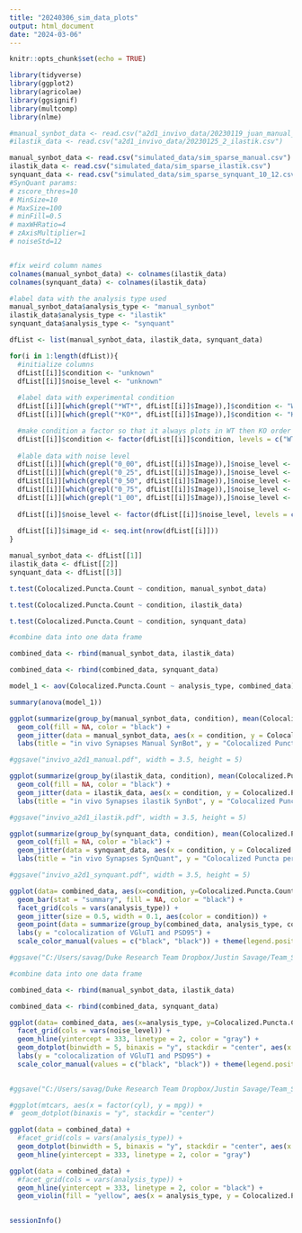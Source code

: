 ```yaml
---
title: "20240306_sim_data_plots"
output: html_document
date: "2024-03-06"
---
```


```r
knitr::opts_chunk$set(echo = TRUE)
```

```r
library(tidyverse)
library(ggplot2)
library(agricolae)
library(ggsignif)
library(multcomp)
library(nlme)
```


```r

#manual_synbot_data <- read.csv("a2d1_invivo_data/20230119_juan_manual_cleaned.csv")
#ilastik_data <- read.csv("a2d1_invivo_data/20230125_2_ilastik.csv")

manual_synbot_data <- read.csv("simulated_data/sim_sparse_manual.csv")
ilastik_data <- read.csv("simulated_data/sim_sparse_ilastik.csv")
synquant_data <- read.csv("simulated_data/sim_sparse_synquant_10_12.csv")
#SynQuant params:
# zscore_thres=10
# MinSize=10
# MaxSize=100
# minFill=0.5
# maxWHRatio=4
# zAxisMultiplier=1
# noiseStd=12



```



```r

#fix weird column names
colnames(manual_synbot_data) <- colnames(ilastik_data)
colnames(synquant_data) <- colnames(ilastik_data)

#label data with the analysis type used
manual_synbot_data$analysis_type <- "manual_synbot"
ilastik_data$analysis_type <- "ilastik"
synquant_data$analysis_type <- "synquant"

dfList <- list(manual_synbot_data, ilastik_data, synquant_data)

for(i in 1:length(dfList)){
  #initialize columns
  dfList[[i]]$condition <- "unknown"
  dfList[[i]]$noise_level <- "unknown"
  
  #label data with experimental condition
  dfList[[i]][which(grepl("*WT*", dfList[[i]]$Image)),]$condition <- "WT"
  dfList[[i]][which(grepl("*KO*", dfList[[i]]$Image)),]$condition <- "KO"

  #make condition a factor so that it always plots in WT then KO order
  dfList[[i]]$condition <- factor(dfList[[i]]$condition, levels = c("WT", "KO"))
  
  #lable data with noise level
  dfList[[i]][which(grepl("0_00", dfList[[i]]$Image)),]$noise_level <- "0.00"
  dfList[[i]][which(grepl("0_25", dfList[[i]]$Image)),]$noise_level <- "0.25"
  dfList[[i]][which(grepl("0_50", dfList[[i]]$Image)),]$noise_level <- "0.50"
  dfList[[i]][which(grepl("0_75", dfList[[i]]$Image)),]$noise_level <- "0.75"
  dfList[[i]][which(grepl("1_00", dfList[[i]]$Image)),]$noise_level <- "1.00"
  
  dfList[[i]]$noise_level <- factor(dfList[[i]]$noise_level, levels = c("0.00", "0.25", "0.50", "0.75", "1.00"))
  
  dfList[[i]]$image_id <- seq.int(nrow(dfList[[i]]))
}

manual_synbot_data <- dfList[[1]]
ilastik_data <- dfList[[2]]
synquant_data <- dfList[[3]]


```



```r

t.test(Colocalized.Puncta.Count ~ condition, manual_synbot_data)

t.test(Colocalized.Puncta.Count ~ condition, ilastik_data)

t.test(Colocalized.Puncta.Count ~ condition, synquant_data)

#combine data into one data frame

combined_data <- rbind(manual_synbot_data, ilastik_data)

combined_data <- rbind(combined_data, synquant_data)

model_1 <- aov(Colocalized.Puncta.Count ~ analysis_type, combined_data)

summary(anova(model_1))


```

```r

ggplot(summarize(group_by(manual_synbot_data, condition), mean(Colocalized.Puncta.Count)), aes(x = condition, y = `mean(Colocalized.Puncta.Count)`)) + 
  geom_col(fill = NA, color = "black") + 
  geom_jitter(data = manual_synbot_data, aes(x = condition, y = Colocalized.Puncta.Count)) +
  labs(title = "in vivo Synapses Manual SynBot", y = "Colocalized Puncta per Image") 

#ggsave("invivo_a2d1_manual.pdf", width = 3.5, height = 5)

ggplot(summarize(group_by(ilastik_data, condition), mean(Colocalized.Puncta.Count)), aes(x = condition, y = `mean(Colocalized.Puncta.Count)`)) + 
  geom_col(fill = NA, color = "black") +
  geom_jitter(data = ilastik_data, aes(x = condition, y = Colocalized.Puncta.Count)) +
  labs(title = "in vivo Synapses ilastik SynBot", y = "Colocalized Puncta per Image") 

#ggsave("invivo_a2d1_ilastik.pdf", width = 3.5, height = 5)

ggplot(summarize(group_by(synquant_data, condition), mean(Colocalized.Puncta.Count)), aes(x = condition, y = `mean(Colocalized.Puncta.Count)`)) + 
  geom_col(fill = NA, color = "black") +
  geom_jitter(data = synquant_data, aes(x = condition, y = Colocalized.Puncta.Count)) +
  labs(title = "in vivo Synapses SynQuant", y = "Colocalized Puncta per Image") 

#ggsave("invivo_a2d1_synquant.pdf", width = 3.5, height = 5)

```




```r

ggplot(data= combined_data, aes(x=condition, y=Colocalized.Puncta.Count)) + 
  geom_bar(stat = "summary", fill = NA, color = "black") +
  facet_grid(cols = vars(analysis_type)) +
  geom_jitter(size = 0.5, width = 0.1, aes(color = condition)) +
  geom_point(data = summarize(group_by(combined_data, analysis_type, condition), mean(Colocalized.Puncta.Count)), aes(x = condition, y = `mean(Colocalized.Puncta.Count)`, color = condition), size = 3, position = position_dodge2(0.5)) +
  labs(y = "colocalization of VGluT1 and PSD95") +
  scale_color_manual(values = c("black", "black")) + theme(legend.position = "none")

#ggsave("C:/Users/savag/Duke Research Team Dropbox/Justin Savage/Team_Syn_Bot/20230103_figures/figure_5_in_vivo/invivo_a2d1_faceted.pdf", width = 6.5, height = 3.5)

```

```r

#combine data into one data frame

combined_data <- rbind(manual_synbot_data, ilastik_data)

combined_data <- rbind(combined_data, synquant_data)

ggplot(data= combined_data, aes(x=analysis_type, y=Colocalized.Puncta.Count)) + 
  facet_grid(cols = vars(noise_level)) +
  geom_hline(yintercept = 333, linetype = 2, color = "gray") +
  geom_dotplot(binwidth = 5, binaxis = "y", stackdir = "center", aes(x = analysis_type, y = Colocalized.Puncta.Count)) +
  labs(y = "colocalization of VGluT1 and PSD95") +
  scale_color_manual(values = c("black", "black")) + theme(legend.position = "none") 
  

#ggsave("C:/Users/savag/Duke Research Team Dropbox/Justin Savage/Team_Syn_Bot/20230103_figures/figure_5_in_vivo/invivo_a2d1_faceted.pdf", width = 6.5, height = 3.5)

#ggplot(mtcars, aes(x = factor(cyl), y = mpg)) +
#  geom_dotplot(binaxis = "y", stackdir = "center")

ggplot(data = combined_data) + 
  #facet_grid(cols = vars(analysis_type)) +
  geom_dotplot(binwidth = 5, binaxis = "y", stackdir = "center", aes(x = analysis_type, y = Colocalized.Puncta.Count)) +
  geom_hline(yintercept = 333, linetype = 2, color = "gray")

ggplot(data = combined_data) + 
  #facet_grid(cols = vars(analysis_type)) +
  geom_hline(yintercept = 333, linetype = 2, color = "black") +
  geom_violin(fill = "yellow", aes(x = analysis_type, y = Colocalized.Puncta.Count))
  

```








```r
sessionInfo()

```



